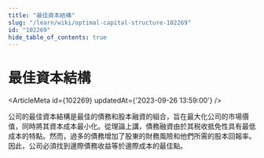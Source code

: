 ```yaml
---
title: "最佳資本結構"
slug: "/learn/wiki/optimal-capital-structure-102269"
id: "102269"
hide_table_of_contents: true
---
```



# 最佳資本結構

<ArticleMeta id={102269} updatedAt={'2023-09-26 13:59:00'} />
<div className='border-solid border-b border-t-0 my-4 border-[var(--ifm-color-gray-300)]' />

公司的最佳資本結構是最佳的債務和股本融資的組合，旨在最大化公司的市場價值，同時將其資本成本最小化。從理論上講，債務融資由於其税收抵免性具有最低成本的特點。然而，過多的債務增加了股東的財務風險和他們所需的股本回報率。因此，公司必須找到邊際債務收益等於邊際成本的最佳點。
